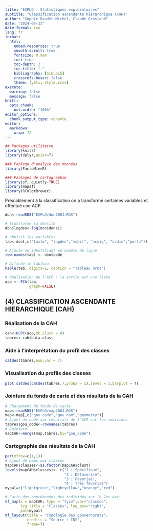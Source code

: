 ```yaml
---
title: "EXPLO : Statistiques exploratoires"
subtitle: "Classification ascendante hiérarchique (CAH)"
author: "Sophie Baudet-Michel, Claude Grasland"
date: "2024-05-13"
date-format: iso
lang: fr
format:
  html:
    embed-resources: true
    smooth-scroll: true
    fontsize: 0.9em
    toc: true
    toc-depth: 3
    toc-title: "."
    bibliography: [bib.bib]
    crossrefs-hover: false
    theme: [yeti, style.scss]
execute:
  warning: false
  message: false 
knitr:
  opts_chunk:
    out.width: "100%"
editor_options: 
  chunk_output_type: console
editor: 
  markdown: 
    wrap: 72
---
```



```r
## Packages utilitaire
library(knitr)
library(dplyr,quiet=T)

### Package d'analyse des données
library(FactoMineR)

### Packages de cartographie
library(sf, quietly-TRUE)
library(mapsf)
library(RColorBrewer)

```


Préalablement à la classification on a transformé certaines variables et effectué une ACP.

```r
don<-readRDS("EXPLO/don2004.RDS")

# transforme la densité
don$logden<-log(don$densi) 

# choisit les variables
tab<-don[,c("tailm", "logden","mobil", "acmig", "ordin","porta")]   

# Ajoute un identifiant en numéro de ligne
row.names(tab) <- don$code

# Affiche le tableau
kable(tab, digits=2, caption = "Tableau brut")

# Réalisation de l'ACP : la sortie est une liste
acp <- PCA(tab, 
           graph=FALSE)

```


## (4) CLASSIFICATION ASCENDANTE HIERARCHIQUE (CAH)


### Réalisation de la CAH

```r
cah<-HCPC(acp,nb.clust = 4)
tabres<-cah$data.clust
```


### Aide à l'interprétation du profil des classes

```r
catdes(tabres,num.var = 7)
```

### Visualisation du profils des classes

```r
plot.catdes(catdes(tabres,7,proba = 1),level = 1,barplot = T)
```


### Jointure du fonds de carte et des résultats de la CAH

```r
# Chargement du fonds de carte
map<-readRDS("EXPLO/map2004.RDS")
map<-map[,c("gou_code","gou_nom","geometry")]
# Ajout du code aux résultats de l'ACP sur les individus
tabres$gou_code<-rownames(tabres)
# Jointure
mapCAH<-merge(map,tabres,by="gou_code")
```

### Cartographie des résultats de la CAH

```r
par(mfrow=c(1,1))
# Ajout de noms aux classes
mapCAH$classes<-as.factor(mapCAH$clust)
levels(mapCAH$classes)<- c("1 : Spécifique",
                           "2 : Défavorisé",
                           "3 : Favorisé",
                           "4 : Très favorisé")
mypal=c("lightgreen","lightyellow","orange","red")

# Carte des coordonnées des individus sur le 1er axe
mf_map(x = mapCAH, type = "typo",var="classes",
       leg_title = "Classes", leg_pos="right",
       pal=mypal)
mf_layout(title = "Typologie des gouvernorats", 
          credits = "Source : INS",
          frame=T)
```
